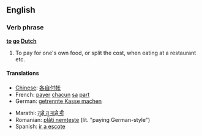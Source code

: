 ==English==
===Verb phrase===
'''[[to]] [[go]] [[Dutch]]'''

# To pay for one's own food, or split the cost, when eating at a restaurant etc.

====Translations====
{{top}}
*[[Chinese]]: [[各自付帐]]
*French: [[payer]] [[chacun]] [[sa]] [[part#French|part]]
*German: [[getrennte Kasse machen]]
{{mid}}
*Marathi: [[तुझे तु माझे मी]]
*Romanian: [[plăti nemţeşte]] (lit. "paying German-style")
*Spanish: [[ir a escote]]
{{bottom}}